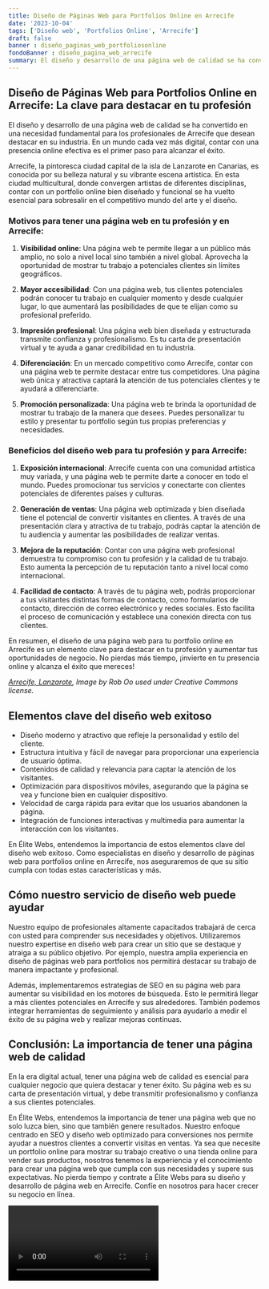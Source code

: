 ```yaml
---
title: Diseño de Páginas Web para Portfolios Online en Arrecife
date: '2023-10-04'
tags: ['Diseño web', 'Portfolios Online', 'Arrecife']
draft: false
banner : diseño_paginas_web_portfoliosonline
fondoBanner : diseño_pagina_web_arrecife
summary: El diseño y desarrollo de una página web de calidad se ha convertido en una necesidad fundamental para los profesionales de Arrecife que desean destacar en su industria. En un mundo cada vez más digital, contar con una presencia online efectiva es el primer paso para alcanzar el éxito.
---
```


## Diseño de Páginas Web para Portfolios Online en Arrecife: La clave para destacar en tu profesión

El diseño y desarrollo de una página web de calidad se ha convertido en una necesidad fundamental para los profesionales de Arrecife que desean destacar en su industria. En un mundo cada vez más digital, contar con una presencia online efectiva es el primer paso para alcanzar el éxito.

Arrecife, la pintoresca ciudad capital de la isla de Lanzarote en Canarias, es conocida por su belleza natural y su vibrante escena artística. En esta ciudad multicultural, donde convergen artistas de diferentes disciplinas, contar con un portfolio online bien diseñado y funcional se ha vuelto esencial para sobresalir en el competitivo mundo del arte y el diseño.

### Motivos para tener una página web en tu profesión y en Arrecife:

1. **Visibilidad online**: Una página web te permite llegar a un público más amplio, no solo a nivel local sino también a nivel global. Aprovecha la oportunidad de mostrar tu trabajo a potenciales clientes sin límites geográficos.

2. **Mayor accesibilidad**: Con una página web, tus clientes potenciales podrán conocer tu trabajo en cualquier momento y desde cualquier lugar, lo que aumentará las posibilidades de que te elijan como su profesional preferido.

3. **Impresión profesional**: Una página web bien diseñada y estructurada transmite confianza y profesionalismo. Es tu carta de presentación virtual y te ayuda a ganar credibilidad en tu industria.

4. **Diferenciación**: En un mercado competitivo como Arrecife, contar con una página web te permite destacar entre tus competidores. Una página web única y atractiva captará la atención de tus potenciales clientes y te ayudará a diferenciarte.

5. **Promoción personalizada**: Una página web te brinda la oportunidad de mostrar tu trabajo de la manera que desees. Puedes personalizar tu estilo y presentar tu portfolio según tus propias preferencias y necesidades.

### Beneficios del diseño web para tu profesión y para Arrecife:

1. **Exposición internacional**: Arrecife cuenta con una comunidad artística muy variada, y una página web te permite darte a conocer en todo el mundo. Puedes promocionar tus servicios y conectarte con clientes potenciales de diferentes países y culturas.

2. **Generación de ventas**: Una página web optimizada y bien diseñada tiene el potencial de convertir visitantes en clientes. A través de una presentación clara y atractiva de tu trabajo, podrás captar la atención de tu audiencia y aumentar las posibilidades de realizar ventas.

3. **Mejora de la reputación**: Contar con una página web profesional demuestra tu compromiso con tu profesión y la calidad de tu trabajo. Esto aumenta la percepción de tu reputación tanto a nivel local como internacional.

4. **Facilidad de contacto**: A través de tu página web, podrás proporcionar a tus visitantes distintas formas de contacto, como formularios de contacto, dirección de correo electrónico y redes sociales. Esto facilita el proceso de comunicación y establece una conexión directa con tus clientes.

En resumen, el diseño de una página web para tu portfolio online en Arrecife es un elemento clave para destacar en tu profesión y aumentar tus oportunidades de negocio. No pierdas más tiempo, ¡invierte en tu presencia online y alcanza el éxito que mereces!

*[Arrecife, Lanzarote](https://www.arrecife.es/), Image by Rob Oo used under Creative Commons license.*

<GifSeo />

<Cta />

## Elementos clave del diseño web exitoso

- Diseño moderno y atractivo que refleje la personalidad y estilo del cliente.
- Estructura intuitiva y fácil de navegar para proporcionar una experiencia de usuario óptima.
- Contenidos de calidad y relevancia para captar la atención de los visitantes.
- Optimización para dispositivos móviles, asegurando que la página se vea y funcione bien en cualquier dispositivo.
- Velocidad de carga rápida para evitar que los usuarios abandonen la página.
- Integración de funciones interactivas y multimedia para aumentar la interacción con los visitantes.

En Élite Webs, entendemos la importancia de estos elementos clave del diseño web exitoso. Como especialistas en diseño y desarrollo de páginas web para portfolios online en Arrecife, nos aseguraremos de que su sitio cumpla con todas estas características y más.

## Cómo nuestro servicio de diseño web puede ayudar

Nuestro equipo de profesionales altamente capacitados trabajará de cerca con usted para comprender sus necesidades y objetivos. Utilizaremos nuestro expertise en diseño web para crear un sitio que se destaque y atraiga a su público objetivo. Por ejemplo, nuestra amplia experiencia en diseño de páginas web para portfolios nos permitirá destacar su trabajo de manera impactante y profesional.

Además, implementaremos estrategias de SEO en su página web para aumentar su visibilidad en los motores de búsqueda. Esto le permitirá llegar a más clientes potenciales en Arrecife y sus alrededores. También podemos integrar herramientas de seguimiento y análisis para ayudarlo a medir el éxito de su página web y realizar mejoras continuas.

## Conclusión: La importancia de tener una página web de calidad

En la era digital actual, tener una página web de calidad es esencial para cualquier negocio que quiera destacar y tener éxito. Su página web es su carta de presentación virtual, y debe transmitir profesionalismo y confianza a sus clientes potenciales.

En Élite Webs, entendemos la importancia de tener una página web que no solo luzca bien, sino que también genere resultados. Nuestro enfoque centrado en SEO y diseño web optimizado para conversiones nos permite ayudar a nuestros clientes a convertir visitas en ventas. Ya sea que necesite un portfolio online para mostrar su trabajo creativo o una tienda online para vender sus productos, nosotros tenemos la experiencia y el conocimiento para crear una página web que cumpla con sus necesidades y supere sus expectativas. No pierda tiempo y contrate a Élite Webs para su diseño y desarrollo de página web en Arrecife. Confíe en nosotros para hacer crecer su negocio en línea.

<Video />

<CtaBot job='Portfolios Online' city='Arrecife'/>

<Gmaps query='Arrecife+españa+maps' />